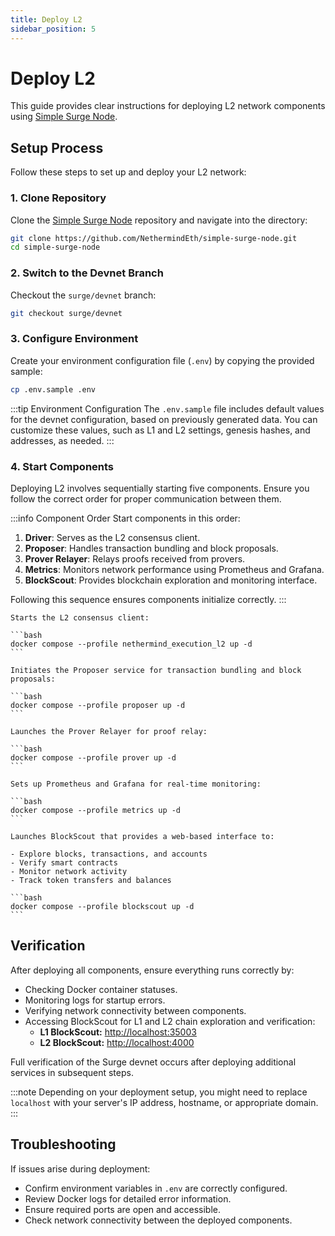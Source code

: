 ```yaml
---
title: Deploy L2
sidebar_position: 5
---
```



# Deploy L2

This guide provides clear instructions for deploying L2 network components using [Simple Surge Node](https://github.com/NethermindEth/simple-surge-node).

## Setup Process

Follow these steps to set up and deploy your L2 network:

### 1. Clone Repository

Clone the [Simple Surge Node](https://github.com/NethermindEth/simple-surge-node) repository and navigate into the directory:

```bash
git clone https://github.com/NethermindEth/simple-surge-node.git
cd simple-surge-node
```

### 2. Switch to the Devnet Branch

Checkout the `surge/devnet` branch:

```bash
git checkout surge/devnet
```

### 3. Configure Environment

Create your environment configuration file (`.env`) by copying the provided sample:

```bash
cp .env.sample .env
```

:::tip Environment Configuration
The `.env.sample` file includes default values for the devnet configuration, based on previously generated data. You can customize these values, such as L1 and L2 settings, genesis hashes, and addresses, as needed.
:::

### 4. Start Components

Deploying L2 involves sequentially starting five components. Ensure you follow the correct order for proper communication between them.

:::info Component Order
Start components in this order:

1. **Driver**: Serves as the L2 consensus client.
2. **Proposer**: Handles transaction bundling and block proposals.
3. **Prover Relayer**: Relays proofs received from provers.
4. **Metrics**: Monitors network performance using Prometheus and Grafana.
5. **BlockScout**: Provides blockchain exploration and monitoring interface.

Following this sequence ensures components initialize correctly.
:::

<Tabs>
  <TabItem value="driver" label="Driver" default>

    Starts the L2 consensus client:

    ```bash
    docker compose --profile nethermind_execution_l2 up -d
    ```

  </TabItem>

  <TabItem value="proposer" label="Proposer">

    Initiates the Proposer service for transaction bundling and block proposals:

    ```bash
    docker compose --profile proposer up -d
    ```

  </TabItem>

  <TabItem value="prover" label="Prover Relayer">

    Launches the Prover Relayer for proof relay:

    ```bash
    docker compose --profile prover up -d
    ```

  </TabItem>

  <TabItem value="metrics" label="Metrics">

    Sets up Prometheus and Grafana for real-time monitoring:

    ```bash
    docker compose --profile metrics up -d
    ```

  </TabItem>

  <TabItem value="blockscout" label="BlockScout">

    Launches BlockScout that provides a web-based interface to:

    - Explore blocks, transactions, and accounts
    - Verify smart contracts
    - Monitor network activity
    - Track token transfers and balances

    ```bash
    docker compose --profile blockscout up -d
    ```

  </TabItem>
</Tabs>

## Verification

After deploying all components, ensure everything runs correctly by:

- Checking Docker container statuses.
- Monitoring logs for startup errors.
- Verifying network connectivity between components.
- Accessing BlockScout for L1 and L2 chain exploration and verification:
  - **L1 BlockScout:** [http://localhost:35003](http://localhost:35003)
  - **L2 BlockScout:** [http://localhost:4000](http://localhost:4000)

Full verification of the Surge devnet occurs after deploying additional services in subsequent steps.

:::note
Depending on your deployment setup, you might need to replace `localhost` with your server's IP address, hostname, or appropriate domain.
:::

## Troubleshooting

If issues arise during deployment:

- Confirm environment variables in `.env` are correctly configured.
- Review Docker logs for detailed error information.
- Ensure required ports are open and accessible.
- Check network connectivity between the deployed components.